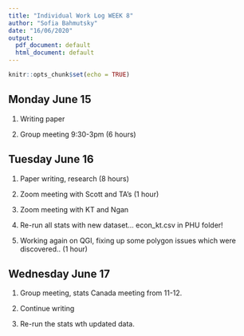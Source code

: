 ```yaml
---
title: "Individual Work Log WEEK 8"
author: "Sofia Bahmutsky"
date: "16/06/2020"
output:
  pdf_document: default
  html_document: default
---
```


```r
knitr::opts_chunk$set(echo = TRUE)
```

## Monday June 15

1. Writing paper

2. Group meeting 9:30-3pm (6 hours)


## Tuesday June 16

1. Paper writing, research (8 hours)

2. Zoom meeting with Scott and TA's (1 hour)

3. Zoom meeting with KT and Ngan

4. Re-run all stats with new dataset... econ_kt.csv in PHU folder!

5. Working again on QGI, fixing up some polygon issues which were discovered.. (1 hour)


## Wednesday June 17

1. Group meeting, stats Canada meeting from 11-12.

2. Continue writing

3. Re-run the stats wth updated data.


